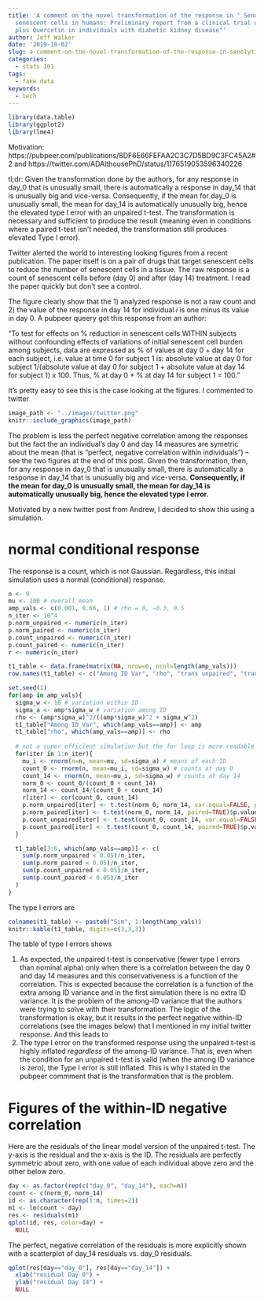 ```yaml
---
title: 'A comment on the novel transformation of the response in " Senolytics decrease
  senescent cells in humans: Preliminary report from a clinical trial of Dasatinib
  plus Quercetin in individuals with diabetic kidney disease"'
author: Jeff Walker
date: '2019-10-02'
slug: a-comment-on-the-novel-transformation-of-the-response-in-senolytics-decrease-senescent-cells-in-humans-preliminary-report-from-a-clinical-trial-of-dasatinib-plus-quercetin-in-individuals-with-diabetic-kidney-disease
categories:
  - stats 101
tags:
  - fake data
keywords:
  - tech
---
```


```r
library(data.table)
library(ggplot2)
library(lme4)

```

Motivation: https://pubpeer.com/publications/8DF6E66FEFAA2C3C7D5BD9C3FC45A2#2
and https://twitter.com/ADAlthousePhD/status/1176519053596340226

tl;dr: Given the transformation done by the authors, for any response in day_0 that is unusually small, there is automatically a response in day_14 that is unusually big and vice-versa. Consequently, if the mean for day_0 is unusually small, the mean for day_14 is automatically unusually big, hence the elevated type I error with an unpaired t-test. The transformation is necessary and sufficient to produce the result (meaning even in conditions where a paired t-test isn't needed, the transformation still produces elevated Type I error).

Twitter alerted the world to interesting looking figures from a recent publication. The paper itself is on a pair of drugs that target senescent cells to reduce the number of senescent cells in a tissue. The raw response is a count of senescent cells before (day 0) and after (day 14) treatment. I read the paper quickly but don't see a control.

The figure clearly show that the 1) analyzed response is not a raw count and 2) the value of the response in day 14 for individual $i$ is one minus its value in day 0. A pubpeer queery got this response from an author:

"To test for effects on % reduction in senescent cells WITHIN subjects without confounding effects of variations of initial senescent cell burden among subjects, data are expressed as % of values at day 0 + day 14 for each subject, i.e. value at time 0 for subject 1 is: absolute value at day 0 for subject 1/(absolute value at day 0 for subject 1 + absolute value at day 14 for subject 1) x 100. Thus, % at day 0 + % at day 14 for subject 1 = 100."

It's pretty easy to see this is the case looking at the figures. I commented to twitter 

```r
image_path <- "../images/twitter.png"
knitr::include_graphics(image_path)
```

The problem is less the perfect negative correlation among the responses but the fact the an individual's day 0 and day 14 measures are symetric about the mean (that is "perfect, negative correlation within individuals") -- see the two figures at the end of this post. Given the transformation, then, for any response in day_0 that is unusually small, there is automatically a response in day_14 that is unusually big and vice-versa. **Consequently, if the mean for day_0 is unusually small, the mean for day_14 is automatically unusually big, hence the elevated type I error.**

Motivated by a new twitter post from Andrew, I decided to show this using a simulation.

# normal conditional response
The response is a count, which is not Gaussian. Regardless, this initial simulation uses a normal (conditional) response.

```r
n <- 9
mu <- 100 # overall mean
amp_vals <- c(0.001, 0.66, 1) # rho = 0, ~0.3, 0.5
n_iter <- 10^4
p.norm_unpaired <- numeric(n_iter)
p.norm_paired <- numeric(n_iter)
p.count_unpaired <- numeric(n_iter)
p.count_paired <- numeric(n_iter)
r <- numeric(n_iter)

t1_table <- data.frame(matrix(NA, nrow=6, ncol=length(amp_vals)))
row.names(t1_table) <- c("Among ID Var", "rho", "trans unpaired", "trans paired", "raw unpaired", "raw paired")

set.seed(1)
for(amp in amp_vals){
  sigma_w <- 10 # variation within ID
  sigma_a <- amp*sigma_w # variation among ID
  rho <- (amp*sigma_w)^2/((amp*sigma_w)^2 + sigma_w^2)
  t1_table["Among ID Var", which(amp_vals==amp)] <- amp
  t1_table["rho", which(amp_vals==amp)] <- rho
  
  # not a super efficient simulation but the for loop is more readable
  for(iter in 1:n_iter){
    mu_i <- rnorm(n=n, mean=mu, sd=sigma_a) # means of each ID
    count_0 <- rnorm(n, mean=mu_i, sd=sigma_w) # counts at day 0
    count_14 <- rnorm(n, mean=mu_i, sd=sigma_w) # counts at day 14
    norm_0 <- count_0/(count_0 + count_14)
    norm_14 <- count_14/(count_0 + count_14)
    r[iter] <- cor(count_0, count_14)
    p.norm_unpaired[iter] <- t.test(norm_0, norm_14, var.equal=FALSE, paired=FALSE)$p.value
    p.norm_paired[iter] <- t.test(norm_0, norm_14, paired=TRUE)$p.value
    p.count_unpaired[iter] <- t.test(count_0, count_14, var.equal=FALSE, paired=FALSE)$p.value
    p.count_paired[iter] <- t.test(count_0, count_14, paired=TRUE)$p.value
  }

  t1_table[3:6, which(amp_vals==amp)] <- c(
    sum(p.norm_unpaired < 0.05)/n_iter,
    sum(p.norm_paired < 0.05)/n_iter,
    sum(p.count_unpaired < 0.05)/n_iter,
    sum(p.count_paired < 0.05)/n_iter
  )
}

```

The type I errors are
```r
colnames(t1_table) <- paste0("Sim", 1:length(amp_vals))
knitr::kable(t1_table, digits=c(3,3,3))
```

The table of type I errors shows

1. As expected, the unpaired t-test is conservative (fewer type I errors than nominal alpha) only when there is a correlation between the day 0 and day 14 measures and this conservativeness is a function of the correlation. This is expected because the correlation is a function of the extra among ID variance and in the first simulation there is no extra ID variance. It is the problem of the among-ID variance that the authors were trying to solve with their transformation. The logic of the transformation is okay, but it results in the perfect negative within-ID correlations (see the images below) that I mentioned in my initial twitter response. And this leads to
2. The type I error on the transformed response using the unpaired t-test is highly inflated *regardless* of the among-ID variance. That is, even when the condition for an unpaired t-test is valid (when the among ID variance is zero), the Type I error is still inflated. This is why I stated in the pubpeer commment that is the transformation that is the problem.

# Figures of the within-ID negative correlation

Here are the residuals of the linear model version of the unpaired t-test. The y-axis is the residual and the x-axis is the ID. The residuals are perfectly symmetric about zero, with one value of each individual above zero and the other below zero.
```r
day <- as.factor(rep(c("day_0", "day_14"), each=n))
count <- c(norm_0, norm_14)
id <- as.character(rep(1:n, times=2))
m1 <- lm(count ~ day)
res <- residuals(m1)
qplot(id, res, color=day) +
  NULL
```

The perfect, negative correlation of the residuals is more explicitly shown with a scatterplot of day_14 residuals vs. day_0 residuals.

```r
qplot(res[day=="day_0"], res[day=="day_14"]) +
  xlab("residual Day 0") +
  ylab("residual Day 14") +
  NULL

```

